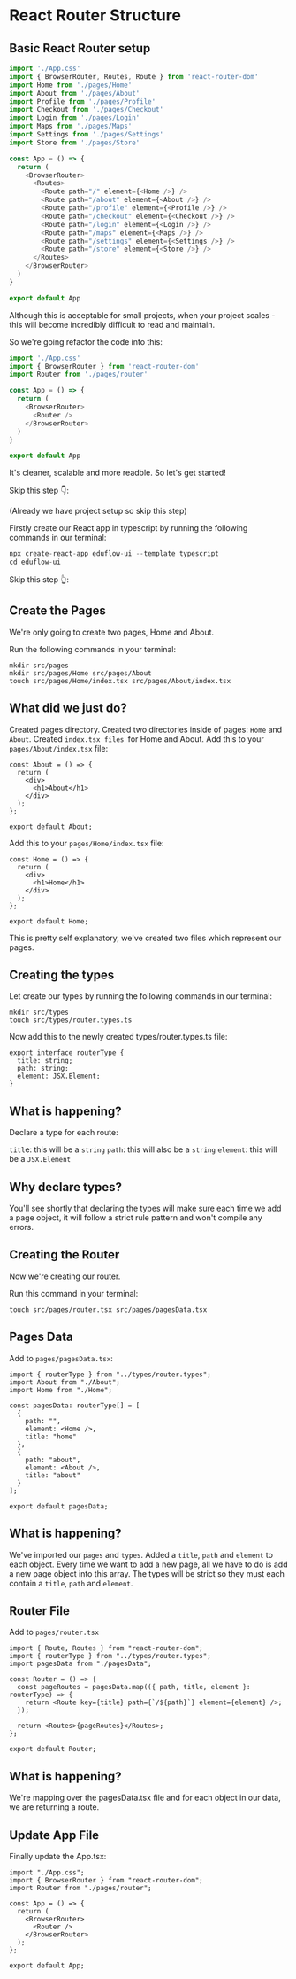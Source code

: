 # React Router Structure

## Basic React Router setup

```js copy
import './App.css'
import { BrowserRouter, Routes, Route } from 'react-router-dom'
import Home from './pages/Home'
import About from './pages/About'
import Profile from './pages/Profile'
import Checkout from './pages/Checkout'
import Login from './pages/Login'
import Maps from './pages/Maps'
import Settings from './pages/Settings'
import Store from './pages/Store'

const App = () => {
  return (
    <BrowserRouter>
      <Routes>
        <Route path="/" element={<Home />} />
        <Route path="/about" element={<About />} />
        <Route path="/profile" element={<Profile />} />
        <Route path="/checkout" element={<Checkout />} />
        <Route path="/login" element={<Login />} />
        <Route path="/maps" element={<Maps />} />
        <Route path="/settings" element={<Settings />} />
        <Route path="/store" element={<Store />} />
      </Routes>
    </BrowserRouter>
  )
}

export default App
```

Although this is acceptable for small projects, when your project scales - this will become incredibly difficult to read and maintain.

So we're going refactor the code into this:

```js copy
import './App.css'
import { BrowserRouter } from 'react-router-dom'
import Router from './pages/router'

const App = () => {
  return (
    <BrowserRouter>
      <Router />
    </BrowserRouter>
  )
}

export default App
```

It's cleaner, scalable and more readble. So let's get started!

Skip this step 👇:

(Already we have project setup so skip this step)

Firstly create our React app in typescript by running the following commands in our terminal:

```js copy
npx create-react-app eduflow-ui --template typescript
cd eduflow-ui
```

Skip this step 👆:

## Create the Pages

We're only going to create two pages, Home and About.

Run the following commands in your terminal:

```
mkdir src/pages
mkdir src/pages/Home src/pages/About
touch src/pages/Home/index.tsx src/pages/About/index.tsx
```

## What did we just do?

Created pages directory.
Created two directories inside of pages: `Home` and `About`.
Created `index.tsx files `for Home and About.
Add this to your `pages/About/index.tsx` file:

```
const About = () => {
  return (
    <div>
      <h1>About</h1>
    </div>
  );
};

export default About;
```

Add this to your `pages/Home/index.tsx` file:

```
const Home = () => {
  return (
    <div>
      <h1>Home</h1>
    </div>
  );
};

export default Home;
```

This is pretty self explanatory, we've created two files which represent our pages.

## Creating the types

Let create our types by running the following commands in our terminal:

```
mkdir src/types
touch src/types/router.types.ts
```

Now add this to the newly created types/router.types.ts file:

```
export interface routerType {
  title: string;
  path: string;
  element: JSX.Element;
}
```

## What is happening?

Declare a type for each route:

`titl`e: this will be a `string`
`path`: this will also be a `string`
`element`: this will be a `JSX.Element`

## Why declare types?

You'll see shortly that declaring the types will make sure each time we add a page object, it will follow a strict rule pattern and won't compile any errors.

## Creating the Router

Now we're creating our router.

Run this command in your terminal:

```
touch src/pages/router.tsx src/pages/pagesData.tsx
```

## Pages Data

Add to `pages/pagesData.tsx`:

```
import { routerType } from "../types/router.types";
import About from "./About";
import Home from "./Home";

const pagesData: routerType[] = [
  {
    path: "",
    element: <Home />,
    title: "home"
  },
  {
    path: "about",
    element: <About />,
    title: "about"
  }
];

export default pagesData;
```

## What is happening?

We've imported our `pages` and `types`.
Added a `title`, `path` and `element` to each object.
Every time we want to add a new page, all we have to do is add a new page object into this array. The types will be strict so they must each contain a `title`, `path` and `element`.

## Router File

Add to `pages/router.tsx`

```
import { Route, Routes } from "react-router-dom";
import { routerType } from "../types/router.types";
import pagesData from "./pagesData";

const Router = () => {
  const pageRoutes = pagesData.map(({ path, title, element }: routerType) => {
    return <Route key={title} path={`/${path}`} element={element} />;
  });

  return <Routes>{pageRoutes}</Routes>;
};

export default Router;
```

## What is happening?

We're mapping over the pagesData.tsx file and for each object in our data, we are returning a route.

## Update App File

Finally update the App.tsx:

```
import "./App.css";
import { BrowserRouter } from "react-router-dom";
import Router from "./pages/router";

const App = () => {
  return (
    <BrowserRouter>
      <Router />
    </BrowserRouter>
  );
};

export default App;
```
